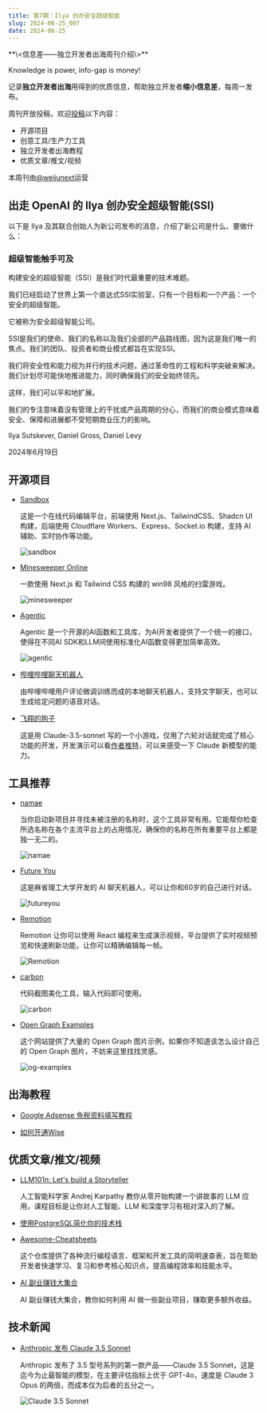 ```yaml
---
title: 第7期：Ilya 创办安全超级智能
slug: 2024-06-25_007
date: 2024-06-25
---
```


<Aside>
**\<信息差——独立开发者出海周刊介绍\>**

Knowledge is power, info-gap is money!

记录**独立开发者出海**用得到的优质信息，帮助独立开发者**缩小信息差**，每周一发布。

周刊开放投稿，欢迎[投稿](https://github.com/weijunext/gapis.money/issues)以下内容：
- 开源项目
- 创意工具/生产力工具
- 独立开发者出海教程
- 优质文章/推文/视频

本周刊由[@weijunext](https://x.com/weijunext)运营
</Aside>

## 出走 OpenAI 的 Ilya 创办安全超级智能(SSI)

以下是 Ilya 及其联合创始人为新公司发布的消息，介绍了新公司是什么、要做什么：

### 超级智能触手可及

构建安全的超级智能（SSI）是我们时代最重要的技术难题。

我们已经启动了世界上第一个直达式SSI实验室，只有一个目标和一个产品：一个安全的超级智能。

它被称为安全超级智能公司。

SSI是我们的使命、我们的名称以及我们全部的产品路线图，因为这是我们唯一的焦点。我们的团队、投资者和商业模式都旨在实现SSI。

我们将安全性和能力视为并行的技术问题，通过革命性的工程和科学突破来解决。我们计划尽可能快地推进能力，同时确保我们的安全始终领先。

这样，我们可以平和地扩展。

我们的专注意味着没有管理上的干扰或产品周期的分心，而我们的商业模式意味着安全、保障和进展都不受短期商业压力的影响。

Ilya Sutskever, Daniel Gross, Daniel Levy

2024年6月19日


## 开源项目

- [Sandbox](https://github.com/ishaan1013/sandbox)

  这是一个在线代码编辑平台，前端使用 Next.js、TailwindCSS、Shadcn UI 构建，后端使用 Cloudflare Workers、Express、Socket.io 构建，支持 AI 辅助、实时协作等功能。

  ![sandbox](/assets/007/sandbox.webp)

- [Minesweeper Online](https://github.com/zerosoul/ohminesweeper.online)

  一款使用 Next.js 和 Tailwind CSS 构建的 win98 风格的扫雷游戏。

  ![minesweeper](/assets/007/minesweeper.webp)

- [Agentic](https://github.com/transitive-bullshit/agentic)

  Agentic 是一个开源的AI函数和工具库，为AI开发者提供了一个统一的接口，使得在不同AI SDK和LLM间使用标准化AI函数变得更加简单高效。

  ![agentic](/assets/007/agentic.webp)

- [哔哩哔哩聊天机器人](https://github.com/linyiLYi/bilibot)

  由哔哩哔哩用户评论微调训练而成的本地聊天机器人，支持文字聊天，也可以生成给定问题的语音对话。

- [飞翔的狗子](https://github.com/orange2ai/dogandbone/blob/main/flying-dog-game.html)

  这是用 Claude-3.5-sonnet 写的一个小游戏，仅用了六轮对话就完成了核心功能的开发，开发演示可以看[作者推特](https://x.com/oran_ge/status/1804435039352156512)，可以来感受一下 Claude 新模型的能力。

## 工具推荐

- [namae](https://namae.dev/)

  当你启动新项目并寻找未被注册的名称时，这个工具非常有用。它能帮你检查所选名称在各个主流平台上的占用情况，确保你的名称在所有重要平台上都是独一无二的。

  ![namae](/assets/007/namae.webp)

- [Future You](https://futureyou.life/)

  这是麻省理工大学开发的 AI 聊天机器人，可以让你和60岁的自己进行对话。

  ![futureyou](/assets/007/futureyou.webp)

- [Remotion](https://www.remotion.dev/)

  Remotion 让你可以使用 React 编程来生成演示视频，平台提供了实时视频预览和快速刷新功能，让你可以精确编辑每一帧。

  ![Remotion](/assets/007/remotion.webp)

- [carbon](https://carbon.now.sh/)

  代码截图美化工具，输入代码即可使用。

  ![carbon](/assets/007/carbon.webp)

- [Open Graph Examples](https://opengraphexamples.com/)

  这个网站提供了大量的 Open Graph 图片示例，如果你不知道该怎么设计自己的 Open Graph 图片，不妨来这里找找灵感。

  ![og-examples](/assets/007/og-example.webp)


## 出海教程

- [Google Adsense 免税资料填写教程](https://jamesdaily.life/adsense_ve)

- [如何开通Wise](https://x.com/richriverspirit/status/1803368256667000972)


## 优质文章/推文/视频

- [LLM101n: Let's build a Storyteller](https://github.com/karpathy/LLM101n)

  人工智能科学家 Andrej Karpathy 教你从零开始构建一个讲故事的 LLM 应用，课程目标是让你对人工智能、LLM 和深度学习有相对深入的了解。

- [使用PostgreSQL简化你的技术栈](https://huangz.blog/2024/postgresql-for-everything.html)

- [Awesome-Cheatsheets](https://github.com/LeCoupa/awesome-cheatsheets)

  这个仓库提供了各种流行编程语言、框架和开发工具的简明速查表，旨在帮助开发者快速学习、复习和参考核心知识点，提高编程效率和技能水平。

- [AI 副业赚钱大集合](https://github.com/bleedline/aimoneyhunter)

  AI 副业赚钱大集合，教你如何利用 AI 做一些副业项目，赚取更多额外收益。


## 技术新闻

- [Anthropic 发布 Claude 3.5 Sonnet](https://x.com/AnthropicAI/status/1803790676988920098)

  Anthropic 发布了 3.5 型号系列的第一款产品——Claude 3.5 Sonnet，这是迄今为止最智能的模型，在主要评估指标上优于 GPT-4o，速度是 Claude 3 Opus 的两倍，而成本仅为后者的五分之一。

  ![Claude 3.5 Sonnet](/assets/007/claude-3.5-sonnet.webp)